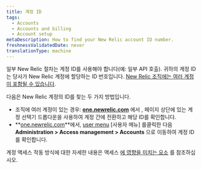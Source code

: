 ```yaml
---
title: 계정 ID
tags:
  - Accounts
  - Accounts and billing
  - Account setup
metaDescription: How to find your New Relic account ID number.
freshnessValidatedDate: never
translationType: machine
---
```


일부 New Relic 절차는 계정 ID를 사용해야 합니다(예: 일부 API 호출). 귀하의 계정 ID는 당사가 New Relic 계정에 할당하는 ID 번호입니다. [New Relic 조직에는 여러 계정이 포함될 수 있습니다](/docs/accounts/accounts-billing/account-structure/new-relic-account-structure).

다음은 New Relic 계정의 ID를 찾는 두 가지 방법입니다.

* 조직에 여러 계정이 있는 경우: **[one.newrelic.com](https://one.newrelic.com/all-capabilities)** 에서 , 페이지 상단에 있는 계정 선택기 드롭다운을 사용하여 계정 간에 전환하고 해당 ID를 확인합니다.
* **[one.newrelic.com](https://one.newrelic.com/all-capabilities)**에서, [user menu](/docs/accounts/accounts-billing/general-account-settings/intro-account-settings) \[사용자 메뉴] 를클릭한 다음 **Administration > Access management > Accounts** 으로 이동하여 계정 ID를 확인합니다.

계정 액세스 작동 방식에 대한 자세한 내용은 액세스 [에 영향을 미치는 요소](/docs/accounts/accounts-billing/account-structure/factors-affecting-access-features-data) 를 참조하십시오.